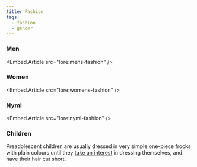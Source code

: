 ```yaml
---
title: Fashion
tags:
  - fashion
  - gender
---
```


### Men
<Embed.Article src="lore:mens-fashion"   />

### Women
<Embed.Article src="lore:womens-fashion" />

### Nymi
<Embed.Article src="lore:nymi-fashion"   />

### Children
Preadolescent children are usually dressed in very simple one-piece frocks with
plain colours until they [take an interest](lore:juntari) in dressing
themselves, and have their hair cut short.
